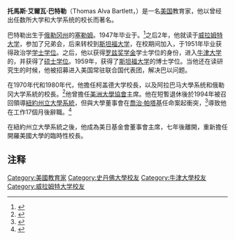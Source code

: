 '''托馬斯·艾爾瓦·巴特勒'''（Thomas Alva Bartlett，{{bd|1930年|8月20日|catIdx=Bartlett}}）是一名[[美国|美国]]教育家，他以曾经出任数所大学和大学系统的校长而著名。

巴特勒出生于[[俄勒冈州|俄勒冈州]]的[[塞勒姆_(俄勒冈州)|塞勒姆]]。1947年毕业于{{Tsl|en|North Salem High School (Salem, Oregon)|北塞勒姆高中 (俄勒冈州)|塞勒姆高中}}。<REF>{{Citation | title=新闻人物——新的纽约州立大学校长：Thomas Alva Bartlett（Man in the News; New SUNY Chancellor: Thomas Alva Bartlett） | newspaper=[[纽约时报|纽约时报]] | date=1994年10月5日 | year=1994 | month=10月 | url=http://query.nytimes.com/gst/fullpage.html?res=990CEED7153DF936A35753C1A962958260 | accessdate=2008-04-27}}</REF>之后2年，他就读于[[威拉姆特大学|威拉姆特大学]]，参加了{{Tsl|en|Beta Theta Pi|Beta Theta Pi}}兄弟会，后来转校到[[斯坦福大学|斯坦福大学]]，在校期间加入{{Tsl|en|Phi Beta Kappa Society|Phi Beta Kappa會}}，于1951年毕业获得政治学[[学士学位|学士学位]]。之后，他以获得[[罗兹奖学金|罗兹奖学金]]学士学位的身份，进入[[牛津大学|牛津大学]]的，并获得了[[硕士学位|硕士学位]]。1959年，获得了[[斯坦福大学|斯坦福大学]]的博士学位。当他还在读研究生的时候，他被招募进入美国常驻联合国代表团，解决巴以问题。

在1970年代和1980年代，他擔任柯盖德大学校長，以及阿拉巴马大學系统和俄勒冈大学系統的校長。<REF>
{{cite web|url= http://www.archives.state.al.us/famous/academy/t_bartle.html|title= THOMAS ALVA BARTLETT|accessdate= 2008-04-27|publisher= [http://www.archives.state.al.us Alabama Academy of Honor]|archive-url= https://web.archive.org/web/20081007012435/http://archives.state.al.us/famous/academy/t_bartle.html|archive-date= 2008-10-07|dead-url= yes}}
</REF>他曾擔任[[美洲大學協會|美洲大學協會]]主席。他在短暫退休後於1994年被召回領導[[紐約州立大學系統|紐約州立大學系統]]，但與大學董事會在[[喬治·帕塔基|喬治·帕塔基]]任命案起衝突，<REF>{{Citation | title=SUNY Trustees and Leader Try to Resolve Differences
 | newspaper=[[纽约时报|纽约时报]] | date=April 27, 1996 | year=1996 | month=April
 | url=http://query.nytimes.com/gst/fullpage.html?res=9B02EEDF1E39F934A15757C0A960958260 | accessdate=2008-04-27}}</REF>導致他在工作17個月後辭職。<REF>{{Citation | title=SUNY Chancellor Resigns Post After Battling Pataki's Trustees | newspaper=[[纽约时报|纽约时报]]
 | date=May 1, 1996 | year=1996 | month=May
 | url=http://query.nytimes.com/gst/fullpage.html?res=9806E4DA1739F932A35756C0A960958260
 | accessdate=2008-04-27}}</REF>

在紐約州立大學系統之後，他成為美日基金會董事會主席，七年後離開，重新擔任開羅美國大學的臨時性校長。

==注释==
{{reflist}}

{{DEFAULTSORT: Bartlett, Thomas}}
[[Category:美國教育家|Category:美國教育家]]
[[Category:史丹佛大學校友|Category:史丹佛大學校友]]
[[Category:牛津大學校友|Category:牛津大學校友]]
[[Category:威拉姆特大学校友|Category:威拉姆特大学校友]]